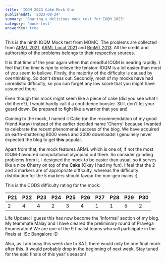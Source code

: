 ```yaml
---
title: 'IOQM 2023 Cake Mock One'
publishedAt: '2023-08-24'
summary: 'Sharing a delicious mock test for IOQM 2023'
category: 'mock-test'
answerKey: true
---
```


This is the ninth IOQM Mock test from MOMC. The problems are collected from [ARML 2021](https://drive.google.com/file/d/13kmzjuH2ilgNi-fmfjq5qJlJvQOhrBvM/edit), [ARML Local 2021](https://drive.google.com/file/d/1lxe99QxIGweAZqOI9L1b9s86LCw7f7l5/edit) and [BmMT 2013](https://bmt.berkeley.edu/archive-bmmt-2013/). All the credit and authorship of the problems belongs to their respective sources.

It is that time of the year again when that dreadful IOQM is nearing rapidly. I feel that the time is ripe to relieve the tension: IOQM is a lot easier than most of you seem to believe. Firstly, the majority of the difficulty is caused by overthinking. So don't stress out. Secondly, most of my mocks have had unrealistic difficulty, so you can forget any low score that you might have assumed there.

Even though this mock might seem like a piece of cake (did you see what I did there?), I would hardly call it a confidence booster. Still, don't let your guard down. Be prepared to fight like a warrior that you are!

Coming to the mock, I named it Cake (on the recommendation of my good friend Aarav) instead of the earlier decided name 'Cherry' because I wanted to celebrate the recent phenomenal success of the blog. We have acquired an earth-shattering 8000 views and 3000 downloads! I genuinely never expected the blog to get **this** popular.

Apart from that, the mock features ARML which is one of, if not the most IOQM-flavoured computational olympiad out there. So consider grinding problems from it. I designed the mock to be easier than usual, so it serves like a nice $\textbf{C}$herry on top of the $\textbf{Cake}$ (Okay I had my fun). I feel that the 2 and 3 markers are of appropriate difficulty, whereas the difficulty distribution for the 5 markers should favour the non-geo mains :)

This is the CODS difficulty rating for the mock:

| P21 | P22 | P23 | P24 | P25 | P26 | P27 | P28 | P29 | P30 |
| ---| --- | --- | ---| ---| --- | ---| ---| --- | ---  |
| 2| 4 | 4  |2   | 3  |  4 |1  |  1| 5  | 2  |

Life Update: I guess this has now become the 'informal' section of my blog. My teammate Malay and I have cleared the preliminary round of Pravega Enumeration! We are one of the 9 finalist teams who will participate in the finals at IISc Bangalore :D

Also, as I am busy this week due to SAT, there would only be one final mock after this. It would probably drop in the beginning of next week. Stay tuned for the epic finale of this year's season!